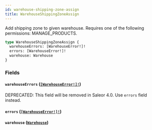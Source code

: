 ```yaml
---
id: warehouse-shipping-zone-assign
title: WarehouseShippingZoneAssign
---
```


Add shipping zone to given warehouse. Requires one of the following permissions: MANAGE_PRODUCTS.

```graphql
type WarehouseShippingZoneAssign {
  warehouseErrors: [WarehouseError!]!
  errors: [WarehouseError!]!
  warehouse: Warehouse
}
```

### Fields

#### `warehouseErrors` ([`[WarehouseError!]!`](../../../developer/api-reference/objects/warehouse-error))

<span class="badge badge--warning">DEPRECATED: This field will be removed in Saleor 4.0. Use `errors` field instead.</span>

#### `errors` ([`[WarehouseError!]!`](../../../developer/api-reference/objects/warehouse-error))

#### `warehouse` ([`Warehouse`](../../../developer/api-reference/objects/warehouse))
